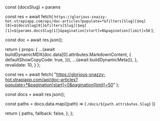 

const {docsSlug} = params

const res = await fetch(
`https://glorious-snazzy-hot.strapiapp.com/api/doc-articles?populate=*&filters[Slug][$eq][0]=${docsSlug[0]}&filters[Slug][$eq][1]=${params.docsSlug[1]}&pagination[start]=0&pagination[limit]=50`
);

const doc = await res.json();

return {
props: {
...(await buildDynamicMDX(doc.data[0].attributes.MarkdownContent, {
defaultShowCopyCode: true,
})),
...(await buildDynamicMeta()),
},
revalidate: 10,
}
};

  const res = await fetch(
    "https://glorious-snazzy-hot.strapiapp.com/api/doc-articles?populate=*&pagination[start]=0&pagination[limit]=50"
  );

const docs = await res.json();

const paths = docs.data.map((path) => (
`/docs/${path.attributes.Slug}`
))

return {
paths,
fallback: false,
};
};

<RemoteContent />
